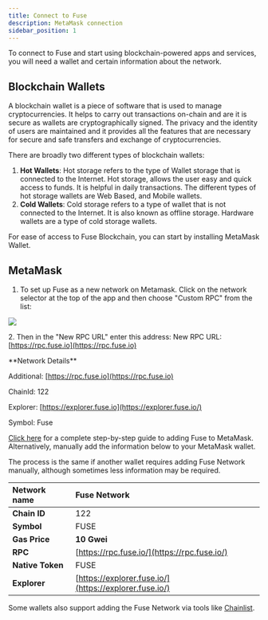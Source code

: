 ```yaml
---
title: Connect to Fuse
description: MetaMask connection
sidebar_position: 1
---
```


To connect to Fuse and start using blockchain-powered apps and services, you will need a wallet and certain information about the network.

## Blockchain Wallets

A blockchain wallet is a piece of software that is used to manage cryptocurrencies. It helps to carry out transactions on-chain and are it is secure as wallets are cryptographically signed. The privacy and the identity of users are maintained and it provides all the features that are necessary for secure and safe transfers and exchange of cryptocurrencies.

There are broadly two different types of blockchain wallets:

1. **Hot Wallets**: Hot storage refers to the type of Wallet storage that is connected to the Internet. Hot storage, allows the user easy and quick access to funds. It is helpful in daily transactions. The different types of hot storage wallets are Web Based, and Mobile wallets.
2. **Cold Wallets**: Cold storage refers to a type of wallet that is not connected to the Internet. It is also known as offline storage. Hardware wallets are a type of cold storage wallets.

For ease of access to Fuse Blockchain, you can start by installing MetaMask Wallet.

## MetaMask

1. To set up Fuse as a new network on Metamask. Click on the network selector at the top of the app and then choose "Custom RPC" from the list:

![](/img/assMRxFOj-hfekokwcTbddggN_-MVohzwcoaqm5IBcGGhf_-MVoj0Lx1BPLqn3p7MB__image.webp)

2\. Then in the "New RPC URL" enter this address: New RPC URL: [https://rpc.fuse.io](https://rpc.fuse.io)

<Admonition type="info" title="Optionally you can add the full parameters:">
  **Network Details**

  Additional: [https://rpc.fuse.io](https://rpc.fuse.io)

  ChainId: 122

  Explorer: [https://explorer.fuse.io](https://explorer.fuse.io/)

  Symbol: Fuse
</Admonition>

[Click here](https://news.fuse.io/how-to-add-fuse-network-to-metamask/) for a complete step-by-step guide to adding Fuse to MetaMask. Alternatively, manually add the information below to your MetaMask wallet.

The process is the same if another wallet requires adding Fuse Network manually, although sometimes less information may be required.

| **Network name** | Fuse Network                                           |
| :--------------- | :----------------------------------------------------- |
| **Chain ID**     | 122                                                    |
| **Symbol**       | FUSE                                                   |
| **Gas Price**    | **10 Gwei**                                            |
| **RPC**          | [https://rpc.fuse.io/](https://rpc.fuse.io/)​          |
| **Native Token** | FUSE                                                   |
| **Explorer**     | [https://explorer.fuse.io/](https://explorer.fuse.io/) |

Some wallets also support adding the Fuse Network via tools like [Chainlist](https://chainlist.org/).
